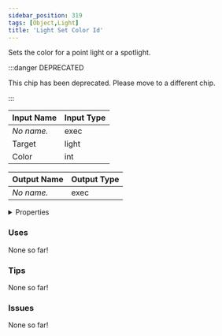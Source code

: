 ```yaml
---
sidebar_position: 319
tags: [Object,Light]
title: 'Light Set Color Id'
---
```


Sets the color for a point light or a spotlight.

:::danger DEPRECATED

This chip has been deprecated. Please move to a different chip.

:::


<EsbSvg />

| Input Name | Input Type |
|-----------|-----------|
| *No name.* | exec |
| Target | light |
| Color | int |

| Output Name | Output Type |
|-----------|-----------|
| *No name.* | exec |


<details>
  <summary>Properties</summary>
  <div>
    <div>
    <table>
      <thead>
        <tr>
          <th>Is beta required?</th>
          <th>❌</th>
        </tr>
        <tr>
          <th>Is this chip a trolling risk?</th>
          <th>❌</th>
        </tr>
        <tr>
          <th>Is this chip a role assignment risk?</th>
          <th>❌</th>
        </tr>
        <tr>
          <th>Chip UUID</th>
          <th>2b6d9368-2ddc-41fb-ac14-b1a3561b19fc</th>
        </tr>
      </thead>
    </table>
    </div>
  </div>
</details>

### Uses

None so far!

### Tips

None so far!

### Issues

None so far!